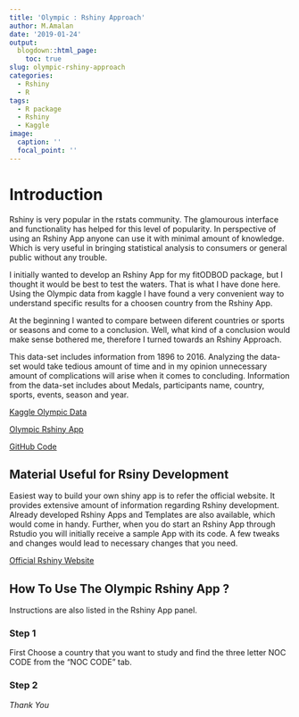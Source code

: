 ```yaml
---
title: 'Olympic : Rshiny Approach'
author: M.Amalan
date: '2019-01-24'
output: 
  blogdown::html_page:
    toc: true
slug: olympic-rshiny-approach
categories:
  - Rshiny
  - R
tags:
  - R package
  - Rshiny
  - Kaggle
image:
  caption: ''
  focal_point: ''
---
```


# Introduction 

Rshiny is very popular in the rstats community. The glamourous interface and functionality
has helped for this level of popularity. In perspective of using an Rshiny App anyone can
use it with minimal amount of knowledge. Which is very useful in bringing statistical
analysis to consumers or general public without any trouble. 

I initially wanted to develop an Rshiny App for my fitODBOD package, but I thought it would be best
to test the waters. That is what I have done here. Using the Olympic data 
from kaggle I have found a very convenient way to understand specific results
for a choosen country from the Rshiny App.

At the beginning I wanted to compare between diferent countries or sports or seasons
and come to a conclusion. Well, what kind of a conclusion would make sense bothered me,
therefore I turned towards an Rshiny Approach. 

This data-set includes information from 1896 to 2016. Analyzing the data-set would take 
tedious amount of time and in my opinion unnecessary amount of complications will arise 
when it comes to concluding. Information from the data-set includes about Medals, 
participants name, country, sports, events, season and year. 

[Kaggle Olympic Data](https://www.kaggle.com/heesoo37/120-years-of-olympic-history-athletes-and-results/home)

[Olympic Rshiny App](https://amalan-con-stat.shinyapps.io/olympic/)

[GitHub Code](https://github.com/Amalan-ConStat/Olympic-Data-Rshiny-)

## Material Useful for Rsiny Development

Easiest way to build your own shiny app is to refer the official website. It provides 
extensive amount of information regarding Rshiny development. Already developed Rshiny 
Apps and Templates are also available, which would come in handy. Further, when you do
start an Rshiny App through Rstudio you will initially receive a sample App with its code.
A few tweaks and changes would lead to necessary changes that you need.

[Official Rshiny Website](https://shiny.rstudio.com/)

## How To Use The Olympic Rshiny App ?

Instructions are also listed in the Rshiny App panel.

### Step 1 

First Choose a country that you want to study and find the three letter NOC CODE
from the "NOC CODE" tab. 

### Step 2 






*Thank You* 